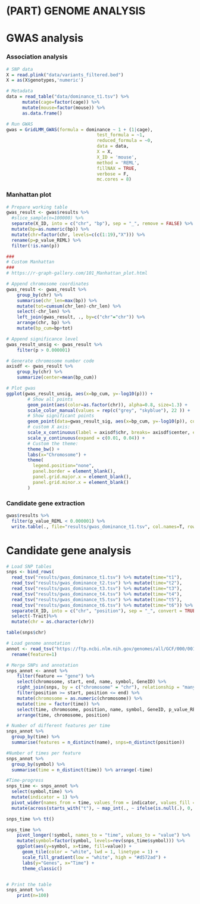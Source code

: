 # (PART) GENOME ANALYSIS {-}
# GWAS analysis

### Association analysis

```r
# SNP data
X = read.plink("data/variants_filtered.bed")
X = as(X$genotypes,'numeric')

# Metadata
data = read_table("data/dominance_t1.tsv") %>%
      mutate(cage=factor(cage)) %>%
      mutate(mouse=factor(mouse)) %>%
      as.data.frame()

# Run GWAS
gwas = GridLMM_GWAS(formula = dominance ~ 1 + (1|cage),
                                  test_formula = ~1,
                                  reduced_formula = ~0,
                                  data = data,
                                  X = X,
                                  X_ID = 'mouse',
                                  method = 'REML',
                                  fillNAX = TRUE,
                                  verbose = F,
                                  mc.cores = 8)
```

### Manhattan plot

```r
# Prepare working table
gwas_result <- gwas$results %>%
  #slice_sample(n=100000) %>%
  separate(X_ID, into = c("chr", "bp"), sep = "_", remove = FALSE) %>% # separate chromosome and position
  mutate(bp=as.numeric(bp)) %>%
  mutate(chr=factor(chr, levels=c(c(1:19),"X"))) %>%
  rename(p=p_value_REML) %>%
  filter(!is.nan(p))

###
# Custom Manhattan
###
# https://r-graph-gallery.com/101_Manhattan_plot.html

# Append chromosome coordinates
gwas_result <- gwas_result %>%
    group_by(chr) %>%
    summarise(chr_len=max(bp)) %>%
    mutate(tot=cumsum(chr_len)-chr_len) %>%
    select(-chr_len) %>%
    left_join(gwas_result, ., by=c("chr"="chr")) %>%
    arrange(chr, bp) %>%
    mutate(bp_cum=bp+tot)

# Append significance level
gwas_result_unsig <- gwas_result %>%
    filter(p > 0.000001)

# Generate chromosome number code
axisdf <- gwas_result %>%
    group_by(chr) %>%
    summarize(center=mean(bp_cum))

# Plot gwas
ggplot(gwas_result_unsig, aes(x=bp_cum, y=-log10(p))) +
        # Show all points
        geom_point(aes(color=as.factor(chr)), alpha=0.8, size=1.3) +
        scale_color_manual(values = rep(c("grey", "skyblue"), 22 )) +
        # Show significant points
        geom_point(data=gwas_result_sig, aes(x=bp_cum, y=-log10(p)), color="#FFB91F", shape=17, alpha=0.9, size=1.6) +
        # custom X axis:
        scale_x_continuous(label = axisdf$chr, breaks= axisdf$center, expand = c(0.01, 0.01)) +
        scale_y_continuous(expand = c(0.01, 0.04)) +
        # Custom the theme:
        theme_bw() +
        labs(x="Chromosome") +
        theme(
          legend.position="none",
          panel.border = element_blank(),
          panel.grid.major.x = element_blank(),
          panel.grid.minor.x = element_blank()
        )
```

### Candidate gene extraction

```r
gwas$results %>%
  filter(p_value_REML < 0.000001) %>%
  write.table(., file="results/gwas_dominance_t1.tsv", col.names=T, row.names=F, sep="\t", quote=FALSE)
```

# Candidate gene analysis

```r
# Load SNP tables
snps <- bind_rows(
  read_tsv("results/gwas_dominance_t1.tsv") %>% mutate(time="t1"),
  read_tsv("results/gwas_dominance_t2.tsv") %>% mutate(time="t2"),
  read_tsv("results/gwas_dominance_t3.tsv") %>% mutate(time="t3"),
  read_tsv("results/gwas_dominance_t4.tsv") %>% mutate(time="t4"),
  read_tsv("results/gwas_dominance_t5.tsv") %>% mutate(time="t5"),
  read_tsv("results/gwas_dominance_t6.tsv") %>% mutate(time="t6")) %>%
  separate(X_ID, into = c("chr", "position"), sep = "_", convert = TRUE) %>%
  select(-Trait)%>%
  mutate(chr = as.character(chr))

table(snps$chr)

# Load genome annotation
annot <- read_tsv("https://ftp.ncbi.nlm.nih.gov/genomes/all/GCF/000/001/635/GCF_000001635.27_GRCm39/GCF_000001635.27_GRCm39_feature_table.txt.gz") %>%
  rename(feature=1)

# Merge SNPs and annotation
snps_annot <- annot %>%
    filter(feature == "gene") %>%
    select(chromosome, start, end, name, symbol, GeneID) %>%
    right_join(snps, by = c("chromosome" = "chr"), relationship = "many-to-many") %>%
    filter(position >= start, position <= end) %>%
    mutate(chromosome = as.numeric(chromosome)) %>%
    mutate(time = factor(time)) %>%
    select(time, chromosome, position, name, symbol, GeneID, p_value_REML) %>%
    arrange(time, chromosome, position)

# Number of different features per time
snps_annot %>%
  group_by(time) %>%
  summarise(features = n_distinct(name), snps=n_distinct(position))

#Number of times per feature
snps_annot %>%
  group_by(symbol) %>%
  summarise(time = n_distinct(time)) %>% arrange(-time)

#Time-progress
snps_time <- snps_annot %>%
  select(symbol,time) %>%
  mutate(indicator = 1) %>%
  pivot_wider(names_from = time, values_from = indicator, values_fill = NULL) %>%
  mutate(across(starts_with("t"), ~ map_int(., ~ ifelse(is.null(.), 0, length(.)))))

snps_time %>% tt()

snps_time %>%
    pivot_longer(!symbol, names_to = "time", values_to = "value") %>%
    mutate(symbol=factor(symbol, levels=rev(snps_time$symbol))) %>%
    ggplot(aes(y=symbol, x=time, fill=value)) +
      geom_tile(color = "white", lwd = 1, linetype = 1) +
      scale_fill_gradient(low = "white", high = "#d572ad") +
      labs(y="Genes", x="Time") +
      theme_classic()


# Print the table
snps_annot %>%
    print(n=100)
```